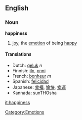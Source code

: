 ==English==

===Noun===
'''happiness'''
#[[joy]], the [[emotion]] of being [[happy]]

====Translations====
*Dutch: [[geluk]] ''n''
*Finnish: [[ilo]], [[onni]]
*French: [[bonheur]] ''m''
*Spanish: [[felicidad]]
*Japanese: [[幸福]], [[愉快]], [[幸運]]
*Kannada: sunTHOsha

[[Category:Emotions]]

[[it:happiness]]